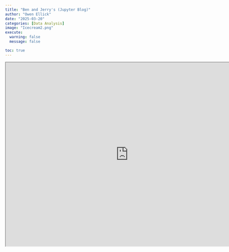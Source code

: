```yaml
---
title: "Ben and Jerry's (Jupyter Blog)"
author: "Owen Ellick"
date: "2025-03-20"
categories: [Data Analysis]
image: "Icecream2.png"
execute: 
  warning: false
  message: false

toc: true
---
```


<iframe src="https://colab.research.google.com/drive/1mpRbM1ErWfpZTFTKPU97mJk00hgITOm5?usp=sharing" width="800" height="600"></iframe>



